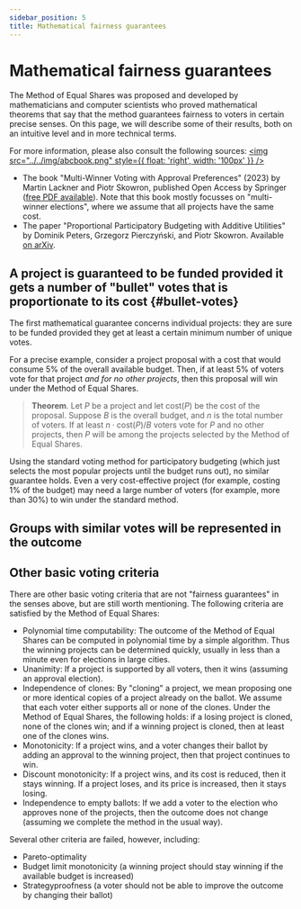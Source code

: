 ```yaml
---
sidebar_position: 5
title: Mathematical fairness guarantees
---
```



# Mathematical fairness guarantees

The Method of Equal Shares was proposed and developed by mathematicians and computer scientists who proved
mathematical theorems that say that the method guarantees fairness to voters in certain precise senses.
On this page, we will describe some of their results, both on an intuitive level and in more technical terms.

For more information, please also consult the following sources:
[<img src="../../img/abcbook.png" style={{ float: 'right', width: '100px' }} />](https://link.springer.com/book/10.1007/978-3-031-09016-5)

* The book "Multi-Winner Voting with Approval Preferences" (2023) by Martin Lackner and Piotr Skowron, published Open Access by Springer ([free PDF available](https://link.springer.com/book/10.1007/978-3-031-09016-5)).
Note that this book mostly focusses on "multi-winner elections", where we assume that all projects have the same cost.
* The paper "Proportional Participatory Budgeting with Additive Utilities" by Dominik Peters, Grzegorz Pierczyński, and Piotr Skowron. Available [on arXiv](https://arxiv.org/abs/2008.13276).

## A project is guaranteed to be funded provided it gets a number of "bullet" votes that is proportionate to its cost {#bullet-votes}

The first mathematical guarantee concerns individual projects: they are sure to be funded provided they get at least a certain minimum number of unique votes.

For a precise example, consider a project proposal with a cost that would consume 5% of the overall available budget. 
Then, if at least 5% of voters vote for that project _and for no other projects_, then this proposal will win under the Method of Equal Shares.

> **Theorem**. Let $P$ be a project and let $\text{cost}(P)$ be the cost of the proposal. Suppose $B$ is the overall budget, and $n$ is the total number of voters. If at least $n \cdot \text{cost}(P)/B$ voters vote for $P$ and no other projects, then $P$ will be among the projects selected by the Method of Equal Shares.

Using the standard voting method for participatory budgeting (which just selects the most popular projects until the budget runs out), no similar guarantee holds. Even a very cost-effective project (for example, costing 1% of the budget) may need a large number of voters (for example, more than 30%) to win under the standard method.

## Groups with similar votes will be represented in the outcome


## Other basic voting criteria

There are other basic voting criteria that are not "fairness guarantees" in the senses above, but are still worth mentioning. The following criteria are satisfied by the Method of Equal Shares:

* <SemiBold>Polynomial time computability</SemiBold>: The outcome of the Method of Equal Shares can be computed in polynomial time by a simple algorithm. Thus the winning projects can be determined quickly, usually in less than a minute even for elections in large cities.
* <SemiBold>Unanimity</SemiBold>: If a project is supported by all voters, then it wins (assuming an approval election).
* <SemiBold>Independence of clones</SemiBold>: By "cloning" a project, we mean proposing one or more identical copies of a project already on the ballot. We assume that each voter either supports all or none of the clones. Under the Method of Equal Shares, the following holds: if a losing project is cloned, none of the clones win; and if a winning project is cloned, then at least one of the clones wins.
* <SemiBold>Monotonicity</SemiBold>: If a project wins, and a voter changes their ballot by adding an approval to the winning project, then that project continues to win.
* <SemiBold>Discount monotonicity</SemiBold>: If a project wins, and its cost is reduced, then it stays winning. If a project loses, and its price is increased, then it stays losing.
* <SemiBold>Independence to empty ballots</SemiBold>: If we add a voter to the election who approves none of the projects, then the outcome does not change (assuming we complete the method in the usual way).

Several other criteria are failed, however, including:
<ul style={{ listStyleType: '"\\2717  "' }}>
<li>Pareto-optimality</li>
<li>Budget limit monotonicity (a winning project should stay winning if the available budget is increased)</li>
<li>Strategyproofness (a voter should not be able to improve the outcome by changing their ballot)</li>
</ul>